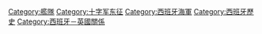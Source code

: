 {{cat main|西班牙艦隊}}

[[Category:艦隊|Category:艦隊]]
[[Category:十字军东征|Category:十字军东征]]
[[Category:西班牙海軍|Category:西班牙海軍]]
[[Category:西班牙歷史|Category:西班牙歷史]]
[[Category:西班牙－英國關係|Category:西班牙－英國關係]]